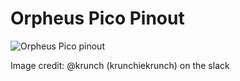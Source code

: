 # Orpheus Pico Pinout

![Orpheus Pico pinout](/pinout.png)

Image credit: @krunch (krunchiekrunch) on the slack